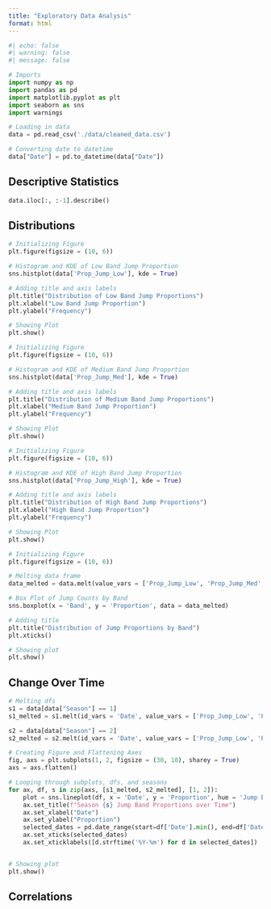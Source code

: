 ```yaml
---
title: "Exploratory Data Analysis"
format: html
---
```


```python
#| echo: false
#| warning: false
#| message: false

# Imports
import numpy as np
import pandas as pd
import matplotlib.pyplot as plt
import seaborn as sns
import warnings

# Loading in data
data = pd.read_csv('./data/cleaned_data.csv')

# Converting date to datetime
data["Date"] = pd.to_datetime(data["Date"])
```

## Descriptive Statistics

```python
data.iloc[:, :-1].describe()
```

## Distributions

```python
# Initializing Figure
plt.figure(figsize = (10, 6))

# Histogram and KDE of Low Band Jump Proportion
sns.histplot(data['Prop_Jump_Low'], kde = True)

# Adding title and axis labels
plt.title("Distribution of Low Band Jump Proportions")
plt.xlabel("Low Band Jump Proportion")
plt.ylabel("Frequency")

# Showing Plot
plt.show()
```

```python
# Initializing Figure
plt.figure(figsize = (10, 6))

# Histogram and KDE of Medium Band Jump Proportion
sns.histplot(data['Prop_Jump_Med'], kde = True)

# Adding title and axis labels
plt.title("Distribution of Medium Band Jump Proportions")
plt.xlabel("Medium Band Jump Proportion")
plt.ylabel("Frequency")

# Showing Plot
plt.show()
```

```python
# Initializing Figure
plt.figure(figsize = (10, 6))

# Histogram and KDE of High Band Jump Proportion
sns.histplot(data['Prop_Jump_High'], kde = True)

# Adding title and axis labels
plt.title("Distribution of High Band Jump Proportions")
plt.xlabel("High Band Jump Proportion")
plt.ylabel("Frequency")

# Showing Plot
plt.show()
```

```python
# Initializing Figure
plt.figure(figsize = (10, 6))

# Melting data frame
data_melted = data.melt(value_vars = ['Prop_Jump_Low', 'Prop_Jump_Med', 'Prop_Jump_High'], var_name = 'Band', value_name = 'Proportion')

# Box Plot of Jump Counts by Band
sns.boxplot(x = 'Band', y = 'Proportion', data = data_melted)

# Adding title
plt.title("Distribution of Jump Proportions by Band")
plt.xticks()

# Showing plot
plt.show()
```

## Change Over Time 

```python
# Melting dfs
s1 = data[data["Season"] == 1]
s1_melted = s1.melt(id_vars = 'Date', value_vars = ['Prop_Jump_Low', 'Prop_Jump_Med', 'Prop_Jump_High'], var_name = 'Jump Band', value_name = 'Proportion')

s2 = data[data["Season"] == 2]
s2_melted = s2.melt(id_vars = 'Date', value_vars = ['Prop_Jump_Low', 'Prop_Jump_Med', 'Prop_Jump_High'], var_name = 'Jump Band', value_name = 'Proportion')

# Creating Figure and Flattening Axes
fig, axs = plt.subplots(1, 2, figsize = (30, 10), sharey = True)
axs = axs.flatten()

# Looping through subplots, dfs, and seasons
for ax, df, s in zip(axs, [s1_melted, s2_melted], [1, 2]):
    plot = sns.lineplot(df, x = 'Date', y = 'Proportion', hue = 'Jump Band', errorbar = ('ci', False), ax = ax)
    ax.set_title(f"Season {s} Jump Band Proportions over Time")
    ax.set_xlabel("Date")
    ax.set_ylabel("Proportion")
    selected_dates = pd.date_range(start=df['Date'].min(), end=df['Date'].max(), periods=4)
    ax.set_xticks(selected_dates)
    ax.set_xticklabels([d.strftime('%Y-%m') for d in selected_dates])


# Showing plot
plt.show()
```

## Correlations
```python

```